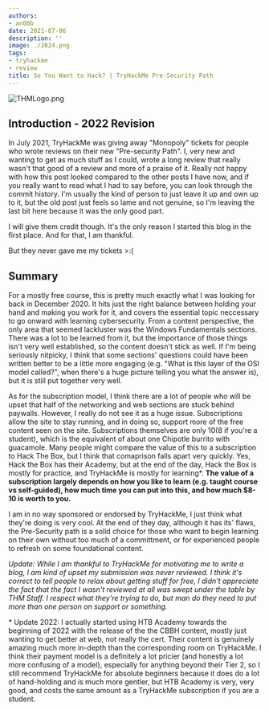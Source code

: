```yaml
---
authors:
- an00b
date: 2021-07-06
description: ''
image: ./2024.png
tags:
- tryhackme
- review
title: So You Want to Hack? | TryHackMe Pre-Security Path
---
```


![THMLogo.png](https://an00brektn.github.io/img/thm-presecurity/THMlogo.png)

## Introduction - 2022 Revision

In July 2021, TryHackMe was giving away "Monopoly" tickets for people who wrote reviews on their new "Pre-security Path". I, very new and wanting to get as much stuff as I could, wrote a long review that really wasn't that good of a review and more of a praise of it. Really not happy with how this post looked compared to the other posts I have now, and if you really want to read what I had to say before, you can look through the commit history. I'm usually the kind of person to just leave it up and own up to it, but the old post just feels so lame and not genuine, so I'm leaving the last bit here because it was the only good part.

I will give them credit though. It's the only reason I started this blog in the first place. And for that, I am thankful.

But they never gave me my tickets >:(

## Summary

For a mostly free course, this is pretty much exactly what I was looking for back in December 2020. It hits just the right balance between holding your hand and making you work for it, and covers the essential topic neccessary to go onward with learning cybersecurity. From a content perspective, the only area that seemed lackluster was the Windows Fundamentals sections. There was a lot to be learned from it, but the importance of those things isn't very well established, so the content doesn't stick as well. If I'm being seriously nitpicky, I think that some sections' questions could have been written better to be a little more engaging (e.g. "What is this layer of the OSI model called?", when there's a huge picture telling you what the answer is), but it is still put together very well.  

As for the subscription model, I think there are a lot of people who will be upset that half of the networking and web sections are stuck behind paywalls. However, I really do not see it as a huge issue. Subscriptions allow the site to stay running, and in doing so, support more of the free content seen on the site. Subscriptions themselves are only $10 ($8 if you're a student), which is the equivalent of about one Chipotle burrito with guacamole. Many people might compare the value of this to a subscription to Hack The Box, but I think that comaprison falls apart very quickly. Yes, Hack the Box has their Academy, but at the end of the day, Hack the Box is mostly for practice, and TryHackMe is mostly for learning\*. **The value of a subscription largely depends on how you like to learn (e.g. taught course vs self-guided), how much time you can put into this, and how much $8-10 is worth to you.**

I am in no way sponsored or endorsed by TryHackMe, I just think what they're doing is very cool. At the end of they day, although it has its' flaws, the Pre-Security path is a solid choice for those who want to begin learning on their own without too much of a committment, or for experienced people to refresh on some foundational content.

*Update: While I am thankful to TryHackMe for motivating me to write a blog, I am kind of upset my submission was never reviewed. I think it's correct to tell people to relax about getting stuff for free, I didn't appreciate the fact that the fact I wasn't reviewed at all was swept under the table by THM Staff. I respect what they're trying to do, but man do they need to put more than one person on support or something.*

\* Update 2022: I actually started using HTB Academy towards the beginning of 2022 with the release of the the CBBH content, mostly just wanting to get better at web, not really the cert. Their content is genuinely amazing much more in-depth than the corresponding room on TryHackMe. I think their payment model is a definitely a lot pricier (and honestly a lot more confusing of a model), especially for anything beyond their Tier 2, so I still recommend TryHackMe for absolute beginners because it does do a lot of hand-holding and is much more gentler, but HTB Academy is very, very good, and costs the same amount as a TryHackMe subscription if you are a student.